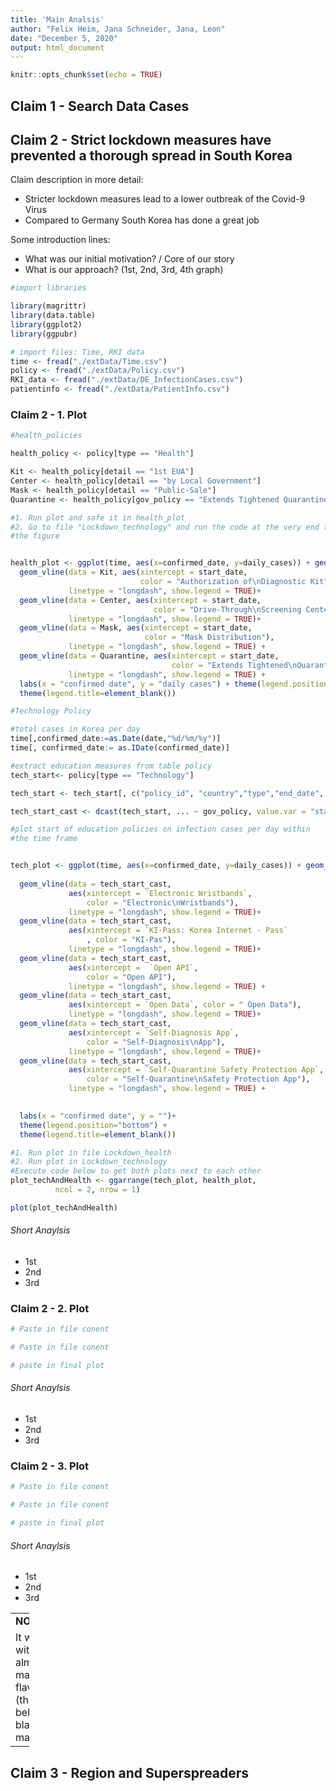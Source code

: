 ```yaml
---
title: 'Main Analsis'
author: "Felix Heim, Jana Schneider, Jana, Leon"
date: "December 5, 2020"
output: html_document
---
```



```r
knitr::opts_chunk$set(echo = TRUE)
```

## Claim 1 - Search Data Cases


## Claim 2 - Strict lockdown measures have prevented a thorough spread in South Korea


Claim description in more detail:

* Stricter lockdown measures lead to a lower outbreak of the Covid-9 Virus 
* Compared to Germany South Korea has done a great job


Some introduction lines:

* What was our initial motivation? / Core of our story
* What is our approach? (1st, 2nd, 3rd, 4th graph)

```r
#import libraries 

library(magrittr)
library(data.table)
library(ggplot2)
library(ggpubr)
```

```r
# import files: Time, RKI data
time <- fread("./extData/Time.csv")
policy <- fread("./extData/Policy.csv")
RKI_data <- fread("./extData/DE_InfectionCases.csv")
patientinfo <- fread("./extData/PatientInfo.csv")
```

### Claim 2 - 1. Plot


```r
#health_policies

health_policy <- policy[type == "Health"]

Kit <- health_policy[detail == "1st EUA"]
Center <- health_policy[detail == "by Local Government"]
Mask <- health_policy[detail == "Public-Sale"]
Quarantine <- health_policy[gov_policy == "Extends Tightened Quarantine Measures"]

#1. Run plot and safe it in health_plot
#2. Go to file "Lockdown_technology" and run the code at the very end to get
#the figure


health_plot <- ggplot(time, aes(x=confirmed_date, y=daily_cases)) + geom_line() +
  geom_vline(data = Kit, aes(xintercept = start_date, 
                             color = "Authorization of\nDiagnostic Kit"), 
             linetype = "longdash", show.legend = TRUE)+
  geom_vline(data = Center, aes(xintercept = start_date, 
                                color = "Drive-Through\nScreening Center"), 
             linetype = "longdash", show.legend = TRUE)+
  geom_vline(data = Mask, aes(xintercept = start_date, 
                              color = "Mask Distribution"), 
             linetype = "longdash", show.legend = TRUE) +
  geom_vline(data = Quarantine, aes(xintercept = start_date, 
                                    color = "Extends Tightened\nQuarantine Measures"), 
             linetype = "longdash", show.legend = TRUE) +
  labs(x = "confirmed date", y = "daily cases") + theme(legend.position="bottom") +
  theme(legend.title=element_blank()) 


```

```r
#Technology Policy

#total cases in Korea per day
time[,confirmed_date:=as.Date(date,"%d/%m/%y")]
time[, confirmed_date:= as.IDate(confirmed_date)]

#extract education measures from table policy
tech_start<- policy[type == "Technology"]

tech_start <- tech_start[, c("policy_id", "country","type","end_date", "detail") := NULL]

tech_start_cast <- dcast(tech_start, ... ~ gov_policy, value.var = "start_date")

#plot start of education policies on infection cases per day within
#the time frame 


tech_plot <- ggplot(time, aes(x=confirmed_date, y=daily_cases)) + geom_line() +
  
  geom_vline(data = tech_start_cast, 
             aes(xintercept = `Electronic Wristbands`,
                 color = "Electronic\nWristbands"), 
             linetype = "longdash", show.legend = TRUE)+
  geom_vline(data = tech_start_cast, 
             aes(xintercept = `KI-Pass: Korea Internet - Pass`
                 , color = "KI-Pas"), 
             linetype = "longdash", show.legend = TRUE)+
  geom_vline(data = tech_start_cast, 
             aes(xintercept =  `Open API`,
                 color = "Open API"), 
             linetype = "longdash", show.legend = TRUE) +
  geom_vline(data = tech_start_cast, 
             aes(xintercept = `Open Data`, color = " Open Data"), 
             linetype = "longdash", show.legend = TRUE)+
  geom_vline(data = tech_start_cast, 
             aes(xintercept = `Self-Diagnosis App`, 
                 color = "Self-Diagnosis\nApp"), 
             linetype = "longdash", show.legend = TRUE)+
  geom_vline(data = tech_start_cast, 
             aes(xintercept = `Self-Quarantine Safety Protection App`,
                 color = "Self-Quarantine\nSafety Protection App"), 
             linetype = "longdash", show.legend = TRUE) +

  
  labs(x = "confirmed date", y = "")+
  theme(legend.position="bottom") +
  theme(legend.title=element_blank()) 

#1. Run plot in file Lockdown_health
#2. Run plot in Lockdown_technology
#Execute code below to get both plots next to each other
plot_techAndHealth <- ggarrange(tech_plot, health_plot,
          ncol = 2, nrow = 1)

```


```r
plot(plot_techAndHealth)
```

###### Short Anaylsis
* 1st 
* 2nd
* 3rd

### Claim 2 - 2. Plot

```r


# Paste in file conent 


```

```r


# Paste in file conent 


```

```r


# paste in final plot


```

###### Short Anaylsis
* 1st 
* 2nd
* 3rd



### Claim 2 - 3. Plot

```r


# Paste in file conent 


```

```r


# Paste in file conent 


```

```r


# paste in final plot


```

###### Short Anaylsis
* 1st 
* 2nd
* 3rd

---
**NOTE**

It works with almost all markdown flavours (the below blank line matters).

---


## Claim 3 - Region and Superspreaders



